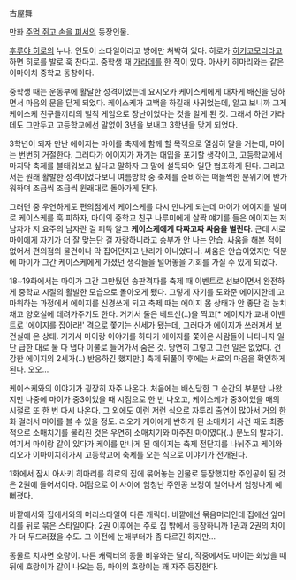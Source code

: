 古屋舞

만화 [[주먹 쥐고 손을 펴서]]의 등장인물.

[[후루야 히로]]의 누나. 인도어 스타일이라고 방에만 쳐박혀 있다. 히로가 [[히키코모리]]라고 하면 히로를 발로 훅 찬다고. 중학생 때 [[가라데]]를 한 적이 있다. 아사키 히마리와는 같은 이마이치 중학교 동창이다. 

중학생 때는 운동부에 활달한 성격이었는데 요시오카 케이스케에게 대차게 배신을 당하면서 마음의 문을 닫게 되었다. 케이스케가 고백을 하길래 사귀었는데, 알고 보니까 그게 케이스케 친구들끼리의 벌칙 게임으로 장난이었다는 것을 알게 된 것. 그래서 하던 가라데도 그만두고 고등학교에선 말없이 3년을 보내고 3학년을 맞게 되었다. 

3학년이 되자 만난 에이지는 마이를 축제에 함께 할 목적으로 열심히 말을 거는데, 마이는 번번히 거절한다. 그러다가 에이지가 자기는 대입을 포기할 생각이고, 고등학교에서 마지막 축제를 불태워보고 싶다고 말하자 그 말에 설득되어 일단 협조하게 된다. 그리고서는 원래 활발한 성격이었다보니 여름방학 중 축제를 준비하는 떠들썩한 분위기에 반가워하며 조금씩 조금씩 원래대로 돌아가게 된다. 

그러던 중 우연하게도 편의점에서 케이스케를 다시 만나게 되는데 마이가 에이지를 빌미로 케이스케를 훅 피하자, 마이의 중학교 친구 나루미에게 살짝 얘기를 들은 에이지는 저 남자가 저 요주의 남자란 걸 퍼뜩 알고 '''케이스케에게 다짜고짜 싸움을 벌린다'''. 근데 서로 마이에게 자기가 더 잘 맞는단 걸 자랑하니라고 승부가 안 나는 안습. 싸움을 해본 적이 없어서 편의점의 물건이나 막 집어던지고 난리가 아니었다나. 싸움은 안습이었지만 덕분에 마이가 그간 케이스케에게 가졌던 생각들을 털어놓을 기회를 가질 수 있게 되었다. 

18~19화에서는 마이가 그간 그만뒀던 송판격파를 축제 때 이벤트로 선보이면서 완전하게 중학교 시절의 활발한 모습으로 돌아오게 됐다. 그렇게 자기를 도와준 에이지한테 고마워하는 과정에서 에이지를 신경쓰게 되고 축제 때는 에이지 몸 상태가 안 좋단 걸 눈치채고 양호실에 데려가주기도 한다. 거기서 둘은 베드신(..)을 찍고[* 에이지가 교내 이벤트로 '에이지를 잡아라!' 격으로 쫓기는 신세가 됐는데, 그러다가 에이지가 쓰러져서 보건실에 온 상태. 거기서 마이랑 이야기를 하다가 에이지를 쫓아온 사람들이 나타나자 일단 급한 대로 둘 다 냅다 이불로 들어가서 숨은 것. 당연히 그렇고 그런 일은 없었다. 건강한 에이지의 2세가(..) 반응하긴 했지만.] 축제 뒤풀이 후에는 서로의 마음을 확인하게 된다. 오오... 

케이스케와의 이야기가 굉장히 자주 나온다. 처음에는 배신당한 그 순간의 부분만 나왔지만 나중에 마이가 중3이었을 때 시점으로 한 번 나오고, 케이스케가 중3이었을 때의 시절로 또 한 번 다시 나온다. 그 외에도 이런 저런 식으로 자투리 출연이 많아서 거의 한 화 걸러서 마이를 볼 수 있을 정도. 리오가 케이에게 반하게 된 소매치기 사건 때도 최종적으로 소매치기를 물리친 것은 우연히 소매치기와 마주친 마이였다(..) 분노의 발차기. 여기서 마이랑 같이 있다가 케이를 만나게 된 에이지는 축제 전단지를 나눠주고 케이와 리오가 이마이치히가시 고등학교에 축제를 오는 식으로 이야기가 전개된다. 

1화에서 잠시 아사키 히마리를 히로의 집에 묶어놓는 인물로 등장했지만 주인공이 된 것은 2권에 들어서이다. 여담으로 이 사이에 엄청난 주인공 보정이 일어나서 엄청나게 예뻐졌다. 

바깥에서와 집에서와의 머리스타일이 다른 캐릭터. 바깥에선 묶음머리인데 집에선 앞머리를 뒤로 묶은 스타일이다. 2권 이후에는 주로 집 밖에서 등장하니까 1권과 2권의 차이가 더 두드러졌을 수도. 그 이전에 눈매부터가 좀 다르긴 하지만... 

동물로 치자면 호랑이. 다른 캐릭터의 동물 비유와는 달리, 작중에서도 마이는 화났을 때 뒤에 호랑이가 같이 나오는 등, 마이의 호랑이는 꽤 자주 등장한다. 

